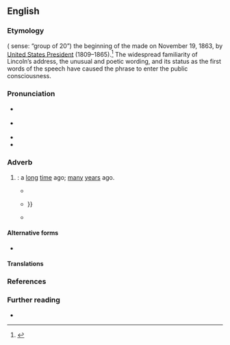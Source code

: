 ==English==
{{was wotd|2021|November|19}}

===Etymology===
{{lit|87 years ago}} ({{m|en|score}} sense: “group of 20”) the beginning of the {{w|Gettysburg Address}} made on November 19, 1863, by [[w:President of the United States|United States President]] {{w|Abraham Lincoln}} (1809–1865).<ref>{{cite-book|author=Abraham Lincoln|authorlink=Abraham Lincoln|title=[[s:Gettysburg Address (Nicolay draft)|Dedicatory Remarks]]|series={{w|Gettysburg Address}}, [[w:Gettysburg Address#Nicolay copy|Nicolay draft]]|date=19 November 1863|passage='''Four score and seven years ago''' our fathers brought forth, upon this continent, a new nation, conceived in liberty, and dedicated to the proposition that ‘all men are created equal’{{sic}}}}</ref> The widespread familiarity of Lincoln’s address, the unusual and poetic wording, and its status as the first words of the speech have caused the phrase to enter the public consciousness.

===Pronunciation===
* {{a|RP}} {{IPA|en|/ˈfɔː skɔː‿ɹən ˌsɛvən jɪəz əˌɡəʊ/}}
* {{a|GA}} {{IPA|en|/ˈfɔɹ skɔɹ ən ˌsɛvən jɪɹz əˌɡoʊ/}}
* {{audio|en|En-au-four score and seven years ago.ogg|Audio (AU)}}
* {{hyphenation|en|four score and se|ven years ago}}

===Adverb===
{{en-adv|-}}

# {{lb|en|idiomatic|often|humorous}} {{non-gloss definition|Used (sometimes [[sarcastically]]) to [[indicate]] that a [[past#Adjective|past]] [[event]] being [[mention#Verb|mentioned]] is particularly [[important]]}}: a [[long]] [[time#Noun|time]] ago; [[many]] [[year]]s ago.
#* {{quote-book|en|author={{w|Franklin Delano Roosevelt}}|date=16 April 1936|title=Address at the Dedication of the New Department of the Interior Building|url=https://www.google.com/books/edition/Public_Papers_of_the_Presidents_of_the_U/WCfeAwAAQBAJ|passage=It was established '''four score and seven years ago''', and since that time its activities have been intertwined with the internal development of the Nation itself.}}
#* {{quote-book|en|author=Phillip Roth|date=23 December 2010|chapter=Prologue|title=The Great American Novel|page=21|isbn=9781446401040|url=https://www.google.com/books/edition/The_Great_American_Novel/XsYa5qrC-T0C|passage=I imagined momentarily that it was '''four score and seven years ago''', that I had just been brought forth from my mother {{...}}}}
#* {{quote-book|en|author=Vicky DeCoster|date=20 February 2012|chapter=The Letter|title=The Wacky World of Womanhood|page=93|isbn=9781468900453|url=https://www.google.com/books/edition/The_Wacky_World_of_Womanhood/jUXXMexWbLIC|passage='''Four score and seven years ago''', I began writing an annual letter to be enclosed in my Christmas cards.}}

====Alternative forms====
* {{l|en|four score seven years ago}}

====Translations====
{{trans-top|''used (sometimes sarcastically) to indicate that a past event being mentioned is particularly important''}}
{{trans-mid}}
{{trans-bottom}}

===References===
<references/>

===Further reading===
* {{pedia|Gettysburg Address}}

{{c|en|American Civil War|Four|Historical numbers|Past|Seven}}